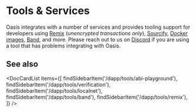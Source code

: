 
# Tools & Services

Oasis integrates with a number of services and provides tooling support for
developers using [Remix] (*unencrypted transactions only*), [Sourcify],
[Docker images][localnet], [Band], and more. Please reach out to us on
[Discord][discord] if you are using a tool that has problems integrating with
Oasis.

[Remix]: ./remix.md
[Sourcify]: ./verification.md
[localnet]: ./localnet.mdx
[Band]: ./band.md
[discord]: https://oasis.io/discord

## See also

<DocCardList items={[
  findSidebarItem('/dapp/tools/abi-playground'),
  findSidebarItem('/dapp/tools/verification'),
  findSidebarItem('/dapp/tools/localnet'),
  findSidebarItem('/dapp/tools/band'),
  findSidebarItem('/dapp/tools/remix'),
]} />
